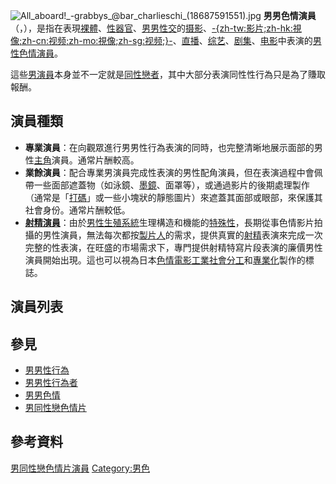 [[File:All_aboard!_-grabbys_@bar_charlieschi_(18687591551).jpg|right]]
'''男男色情演員'''（{{lang-en|gay porn actor}}，{{lang-ja|ゲイポルノ男優}}），是指在表現[[裸體|裸體]]、[[人類陰莖|性器官]]、[[男男性行為|男男性交]]的[[裸体摄影|摄影]]、[[男同性戀色情片|-{zh-tw:影片;zh-hk:視像;zh-cn:视频;zh-mo:視像;zh-sg:视频;}-]]、[[網路直播|直播]]、[[綜藝節目|综艺]]、[[剧集|剧集]]、[[成人电影|电影]]中表演的[[男性色情演員|男性色情演員]]。

這些[[男演員|男演員]]本身並不一定就是[[男同性戀者|同性戀者]]，其中大部分表演同性性行為只是為了賺取報酬。

== 演員種類 ==
*'''專業演員'''：在向觀眾進行男男性行為表演的同時，也完整清晰地展示面部的男性[[主角|主角]]演員。通常片酬較高。
*'''業餘演員'''：配合專業男演員完成性表演的男性配角演員，但在表演過程中會佩帶一些面部遮蓋物（如泳鏡、[[墨鏡|墨鏡]]、面罩等），或通過影片的後期處理製作（通常是「[[馬賽克_(影像處理)|打碼]]」或一些小塊狀的靜態圖片）來遮蓋其面部或眼部，來保護其社會身份。通常片酬較低。
*'''[[射精演員|射精演員]]'''：由於[[男性生殖系統|男性生殖系統]]生理構造和機能的[[性高潮|特殊性]]，長期從事色情影片拍攝的男性演員，無法每次都按[[製片人|製片人]]的需求，提供真實的[[射精|射精]]表演來完成一次完整的性表演，在旺盛的市場需求下，專門提供射精特寫片段表演的廉價男性演員開始出現。這也可以視為日本[[色情|色情]][[電影|電影]][[工業|工業]][[社会大分工|社會分工]]和[[專業化|專業化]]製作的標誌。

== 演員列表 ==
{{See Also|分類:男男色情演員}}

== 參見 ==
{{Portal|LGBT|色情}}
{{Commons category|Gay porn actors}}
* [[男男性行為|男男性行為]]
* [[男男性行為者|男男性行為者]]
* [[男男色情|男男色情]]
* [[男同性戀色情片|男同性戀色情片]]

== 參考資料 ==
{{reflist}}

{{色情}}

[[Category:男同性戀色情片演員|]]
[[Category:男色|Category:男色]]